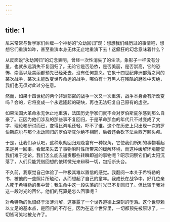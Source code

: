 ```yaml
---
---
---
```

title: 1
---



尼采常常与哲学家们纠缠—个神秘的“众劫回归”观：想想我们经历过的事情吧，想想它们重演如昨，甚至重演本身无休无止地重演下去！这癫狂的幻念意味着什么？

从反面说“永劫回归”的幻念表明，曾经一次性消失了的生活，象影子一样没有分量，也就永远消失不复回归了。无论它是否恐依，是否美丽，是否崇高，它的恐怖、崇高以及美丽都预先已经死去，没有任何意义。它象十四世纪非洲部落之间的某次战争，某次未能改变世界命运的战争，哪伯有十万黑人在残酷的磨难中灭绝，我们也无须对此过分在意。

然而，如果十四世纪的两个非洲部密的战争一次又一次重演，战争本身会有所改变吗？会的，它将变成一个永远隆起的硬块，再也无法归复自己原有的虚空。

如果法国大革命永无休止地重演，法国历史学家们就不会对罗伯斯庇尔感到那么自豪了。正因为他们涉及的那些事不复回归，于是革命那血的年代只不过变成了文字、理论和研讨而已，变得比鸿毛还轻，吓不了谁。这个在历史上只出现一次的罗伯斯庇尔与那个永劫回归的罗伯斯庇尔绝不相同，后者还会砍下法兰西万颗头颅。

于是，让我们承认吧，这种永劫回归观隐含有一种视角，它使我们所知的事物看起来是另一回事，看起来失去了事物瞬时性所带来的缓解环境，而这种缓解环境能使我们难于定论。我们怎么能去谴责那些转瞬即逝的事物呢？昭示洞察它们的太阳沉落了，人们只能凭借回想的依稀微光来辩释一切，包括断头台。

不久前，我察觉自己体验了一种极其难以置信的感觉。我翻阅一本关于希特勒的书，被他的一些照片所触动，从而想起了自己的童年。我成长在战争中，好几位亲人死于希特勒的集中营；我生命中这一段失落的时光已不复回归了。但比较于我对这一段时光的回忆，他们的死算是怎么回事呢？

对希特勒的仇恨终于淡薄消解，这暴露了一个世界道德上深刻的堕落。这个世界赖以立足的基本点，是回归的不存在。因为在这个世界里，一切都预先被原谅了，一切皆可笑地被允许了。